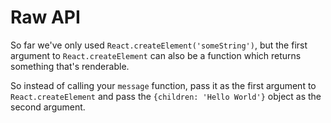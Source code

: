# Raw API

So far we've only used `React.createElement('someString')`, but the first
argument to `React.createElement` can also be a function which returns something
that's renderable.

So instead of calling your `message` function, pass it as the first argument to
`React.createElement` and pass the `{children: 'Hello World'}` object as the
second argument.
